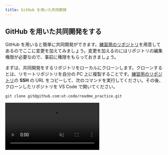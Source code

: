 ```yaml
---
title: GitHub を用いた共同開発
---
```



## GitHub を用いた共同開発をする

GitHub を用いると簡単に共同開発ができます。[練習用のリポジトリ](https://github.com/ut-code/readme_practice)を用意してあるのでここに変更を加えてみましょう。変更を加えるのにはリポジトリの編集権限が必要なので、事前に権限をもらっておきましょう。

まずは、共同開発をするリポジトリをローカルにクローンします。クローンするとは、リモートリポジトリを自分の PC 上に複製することです。[練習用のリポジトリ](https://github.com/ut-code/readme_practice)の **SSH** の URL をコピーして、次のコマンドを実行してください。その後、クローンしたリポジトリを VS Code で開いてください。

```shell
git clone git@github.com:ut-code/readme_practice.git
```

<video src={cloneRepositoryVideo} muted autoPlay loop controls />

複数のメンバーが並行して変更を加えていくために、Git にはブランチという仕組みが備わっています。まず変更を加えたい時には、メインのブランチから自分の作業専用のブランチを作成します。

```mermaid
gitGraph
  commit id: "Add index.html"
  commit id: "Add service.html"
  commit id: "Add company.html"
  branch add-recruit-page
  commit id: "Add recruit.html"
  checkout main
  branch add-contact-page
  commit id: "Add contact.html"
```

そして、作業が終わったらメインのブランチに自分のブランチの変更を取り込みます。これによって、プロジェクトの本体に影響を与えずに同時並行で開発を進めることが出来ます。

```mermaid
gitGraph
  commit id: "Add index.html"
  commit id: "Add service.html"
  commit id: "Add company.html"
  branch add-recruit-page
  commit id: "Add recruit.html"
  checkout main
  branch add-contact-page
  commit id: "Add contact.html"
  checkout main
  merge add-recruit-page
```

まずは、メインのブランチから自分の作業専用のブランチを作成しましょう。
左下の `main` というボタンをクリックして、`Create new branch from...` を選択します。次に、分岐元のブランチを選択します。今回は `main` を選択します。最後に、新しいブランチの名前を入力します。新しいブランチ名には、変更の内容を端的に表す名前をつけてください。今回は `hello-自分のアカウント名` という名前にしてみましょう。左下の表示が新しいブランチ名に変わったことを確認してください。

<video src={createNewBranchVideo} muted autoPlay loop controls />

:::info[`git switch` コマンド]

ブランチの作成をコマンドラインから行うこともできます。

まずは、現在いるブランチを確認してみましょう。ターミナルで `git branch` コマンドを実行してください。

```shell
$ git branch
* main
```

ここで、`*` から始まっているのが、現在いるブランチです。`main` となっているはずです。

新しいブランチを作成して移動するには、`git switch` コマンドを使います。

```shell
git switch -c 新しいブランチ名
```

現在いるブランチを確認すると、`*` が移動しているはずです。

```shell
$ git branch
  main
* 新しいブランチ名
```

<video src={createNewBranchWithCliVideo} muted autoPlay loop controls />

:::

この状態で、ファイルに必要な変更を行います。練習用のリポジトリに自分だけの新しいファイルを作ってみましょう。今回は、`自分のアカウント名.txt` というファイルを作ってみましょう。ファイルの中身は何でも構いません。変更ができたらその都度、変更をステージし、コミットします。必要に応じて、コミットの履歴やコミットの差分を確認してください。

変更が終わったら、変更をリモートにも反映します。新しく作ったブランチをリモートリポジトリにプッシュします。

<video src={pushNewBranchVideo} muted autoPlay loop controls />

```mermaid
gitGraph
  commit id: "既存のコミット1"
  commit id: "既存のコミット2"
  branch "hello-自分のアカウント名"
  commit id: "新たな変更"
```

:::info

コマンドラインからプッシュするには、次のコマンドを実行します。

```shell
git push origin ブランチ名
```

<video src={pushNewBranchWithCliVideo} muted autoPlay loop controls />

:::

次に変更をメインのブランチに反映します。GitHub のプルリクエストという機能を使うことで簡単に変更をメインのブランチに取り込むことができます。

```mermaid
gitGraph
commit id: "既存のコミット 1"
commit id: "既存のコミット 2"
branch "hello-自分のアカウント名"
commit id: "新たな変更"
checkout main
merge "hello-自分のアカウント名"
```

GitHub を開き `Pull requests` を開いてください。

![Pull requests](./pull-requests-tab.png)

`New pull request` を押してください。

次のような画面が現れるので、

![Compare changes](./compare-changes.png)

`compare` と書いてある方のブランチを変更して、変更を加えたブランチを選択してください。

![Comparing changes](./comparing-changes.png)

`Create pull request` を押してください。

![Create pull request](./create-pull-request.png)

確認画面が出るので、コメントを書いて `Create pull request` を押してください。これで、プルリクエストを作成することができました。

![Merge pull request](./merge-pull-request.png)

メインのブランチと自分の加えた変更の差分は、`Files changed` タブから確認できます。変更が良さそうだったら、`Merge pull request` を押してください。これで、変更を反映できます。

![Delete branch](./delete-branch.png)

マージしたら、不要になったブランチは削除しておきましょう。

<video src={prPracticeVideo} muted controls />

この後、また変更を加える場合は、他の人が変更を加えている可能性があるので、まずは `main` ブランチに戻って、プルをすることでリモートの変更を取り込みます。その後は、今までと同様に新しいブランチを作成して進めて言ってください。

リモートの変更をプルするには、`Source Control` パネルから `Pull` を押してリモートの変更を取り込みます。

<video src={pullBranchVideo} muted controls />

:::info

コマンドラインからプルするには、次のコマンドを実行します。

```shell
git pull
```

<video src={pullBranchWithCliVideo} muted controls />

:::
